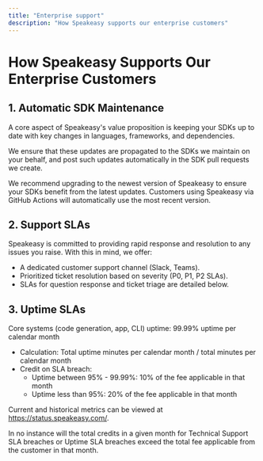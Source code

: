 ```yaml
---
title: "Enterprise support"
description: "How Speakeasy supports our enterprise customers"
---
```




# How Speakeasy Supports Our Enterprise Customers

## 1. Automatic SDK Maintenance

A core aspect of Speakeasy's value proposition is keeping your SDKs up to date with key changes in languages, frameworks, and dependencies.

We ensure that these updates are propagated to the SDKs we maintain on your behalf, and post such updates automatically in the SDK pull requests we create.

<Callout title="Note" type="info">
  We recommend upgrading to the newest version of Speakeasy to ensure your SDKs benefit from the latest updates. Customers using Speakeasy via GitHub Actions will automatically use the most recent version.
</Callout>


## 2. Support SLAs

Speakeasy is committed to providing rapid response and resolution to any issues you raise. With this in mind, we offer:
* A dedicated customer support channel (Slack, Teams).
* Prioritized ticket resolution based on severity (P0, P1, P2 SLAs).
* SLAs for question response and ticket triage are detailed below.

<Table 
  data={[
    { priorityLevel: "P0", definition: "Generated Terraform providers or SDKs do not work (severe functional issues)", sla: "First response within 1 hour", initiation: "E-mail support@speakeasy.com", credits: "5% of the fee applicable in the month per incident" },
    { priorityLevel: "P1", definition: "Generated Terraform providers or SDKs exhibit severe ergonomic or functional issues that significantly impact customers, with no available workaround", sla: "First response within 3 hours", initiation: "E-mail support@speakeasy.com", credits: "3% of the fee applicable in the month per incident" },
    { priorityLevel: "P2", definition: "Generated Terraform providers or SDKs have bugs with minor ergonomic impact on customers, feature requests", sla: "Prioritize as part of standard Speakeasy development practice, visible in public roadmap", initiation: "E-mail support@speakeasy.com", credits: "1% of the fee applicable in the month per incident" }
  ]}
  columns={[
    { key: "priorityLevel", header: "Priority level" },
    { key: "definition", header: "Definition" },
    { key: "sla", header: "SLA" },
    { key: "initiation", header: "Initiation" },
    { key: "credits", header: "Credits" }
  ]}
/>


## 3. Uptime SLAs

Core systems (code generation, app, CLI) uptime: 99.99% uptime per calendar month
- Calculation: Total uptime minutes per calendar month / total minutes per calendar month
- Credit on SLA breach:
  - Uptime between 95% - 99.99%: 10% of the fee applicable in that month
  - Uptime less than 95%: 20% of the fee applicable in that month

Current and historical metrics can be viewed at https://status.speakeasy.com/.

In no instance will the total credits in a given month for Technical Support SLA breaches or Uptime SLA breaches exceed the total fee applicable from the customer in that month.
